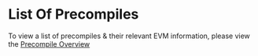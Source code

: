 # List Of Precompiles

To view a list of precompiles & their relevant EVM information, please view the [Precompile Overview](../for-solidity-devs/precompile-overview)